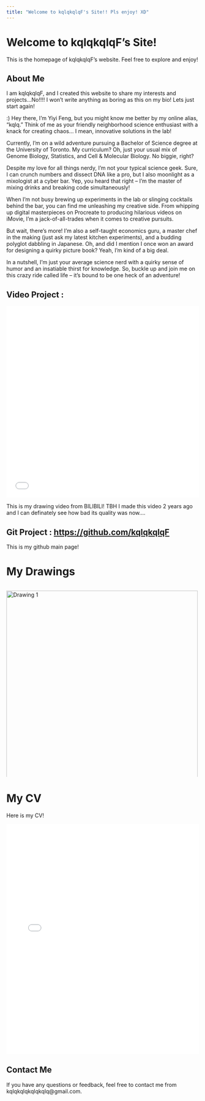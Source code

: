 ```yaml
---
title: "Welcome to kqlqkqlqF's Site!! Pls enjoy! XD"
---
```


# Welcome to kqlqkqlqF's Site!

This is the homepage of kqlqkqlqF's website. Feel free to explore and enjoy!

## About Me

I am kqlqkqlqF, and I created this website to share my interests and projects...No!!!! I won't write anything as boring as this on my bio! Lets just start again!

:) Hey there, I'm Yiyi Feng, but you might know me better by my online alias, "kqlq." Think of me as your friendly neighborhood science enthusiast with a knack for creating chaos... I mean, innovative solutions in the lab!

Currently, I'm on a wild adventure pursuing a Bachelor of Science degree at the University of Toronto. My curriculum? Oh, just your usual mix of Genome Biology, Statistics, and Cell & Molecular Biology. No biggie, right?

Despite my love for all things nerdy, I'm not your typical science geek. Sure, I can crunch numbers and dissect DNA like a pro, but I also moonlight as a mixologist at a cyber bar. Yep, you heard that right – I'm the master of mixing drinks and breaking code simultaneously!

When I'm not busy brewing up experiments in the lab or slinging cocktails behind the bar, you can find me unleashing my creative side. From whipping up digital masterpieces on Procreate to producing hilarious videos on iMovie, I'm a jack-of-all-trades when it comes to creative pursuits.

But wait, there's more! I'm also a self-taught economics guru, a master chef in the making (just ask my latest kitchen experiments), and a budding polyglot dabbling in Japanese. Oh, and did I mention I once won an award for designing a quirky picture book? Yeah, I'm kind of a big deal.

In a nutshell, I'm just your average science nerd with a quirky sense of humor and an insatiable thirst for knowledge. So, buckle up and join me on this crazy ride called life – it's bound to be one heck of an adventure!

## Video Project : 

<iframe src="//player.bilibili.com/player.html?bvid=BV1NS4y147fR&page=1&high_quality=1&danmaku=0" allowfullscreen="allowfullscreen" width="100%" height="500" scrolling="no" frameborder="0" sandbox="allow-top-navigation allow-same-origin allow-forms allow-scripts"></iframe>

This is my drawing video from BILIBILI! TBH I made this video 2 years ago and I can definately see how bad its quality was now....

## Git Project : [https://github.com/kqlqkqlqF](project2.html)

This is my github main page!

# My Drawings

<html>
<head>
  <style>
    /* Style for the container */
    .image-container {
      width: 100%;
      height: 500px; /* Adjust the height as needed */
      overflow-x: auto; /* Enable horizontal scrolling */
      white-space: nowrap; /* Prevent images from wrapping to new line */
    }
    /* Style for individual images */
    .image-container img {
      width: auto; /* Adjust the width of the images */
      height: 500px; /* Maintain aspect ratio */
      margin-right: 10px; /* Add space between images */
      cursor: pointer; /* Change cursor to pointer on hover */
    }
    /* Style for the modal */
    .modal {
      display: none; /* Hide the modal by default */
      position: fixed;
      z-index: 1;
      padding-top: 50px; /* Adjust padding-top to center modal vertically */
      left: 0;
      top: 0;
      width: 100%;
      height: 100%;
      overflow: auto;
      background-color: rgba(0, 0, 0, 0.9);
    }
    /* Style for the modal content */
    .modal-content {
      margin: auto;
      display: block;
      max-width: 100%; /* Limit the maximum width of the modal content */
      max-height: 100%; /* Limit the maximum height of the modal content */
    }
    /* Style for the close button */
    .close {
      position: absolute;
      top: 15px;
      right: 35px;
      color: #f1f1f1;
      font-size: 40px;
      font-weight: bold;
      transition: 0.3s;
      cursor: pointer;
    }
    /* Style for the close button on hover */
    .close:hover,
    .close:focus {
      color: #bbb;
      text-decoration: none;
      cursor: pointer;
    }
  </style>
</head>
<body>

<!-- Scrollable container for images -->
<div class="image-container">
  <!-- Images -->
  <img src="ee/IMG_5495.jpeg" alt="Drawing 1" onclick="openModal('ee/IMG_5495.jpeg')">
  <img src="ee/IMG_5475.jpeg" alt="Drawing 2" onclick="openModal('ee/IMG_5475.jpeg')">
  <img src="ee/IMG_5721.jpeg" alt="Drawing 3" onclick="openModal('ee/IMG_5721.jpeg')">
  <img src="ee/IMG_5805.jpeg" alt="Drawing 4" onclick="openModal('ee/IMG_5805.jpeg')">
  <img src="ee/IMG_6109.jpeg" alt="Drawing 5" onclick="openModal('ee/IMG_6109.jpeg')">
  <img src="ee/IMG_5825.jpeg" alt="Drawing 6" onclick="openModal('ee/IMG_5825.jpeg')">
  <img src="ee/IMG_6227.jpeg" alt="Drawing 7" onclick="openModal('ee/IMG_6227.jpeg')">
  <img src="ee/IMG_6162.jpeg" alt="Drawing 8" onclick="openModal('ee/IMG_6162.jpeg')">
</div>

<!-- The Modal -->
<div id="myModal" class="modal">
  <span class="close" onclick="closeModal()">&times;</span>
  <img class="modal-content" id="modalImg">
</div>

<script>
  // Function to open the modal and display the larger image
  function openModal(imgSrc) {
    var modal = document.getElementById("myModal");
    var modalImg = document.getElementById("modalImg");
    modal.style.display = "block";
    modalImg.src = imgSrc;
    modalImg.style.width = "auto"; // Reset width to auto
    modalImg.style.height = "auto"; // Reset height to auto
  }

  // Function to close the modal
  function closeModal() {
    var modal = document.getElementById("myModal");
    modal.style.display = "none";
  }
</script>

</body>
</html>

# My CV

Here is my CV!

<embed src="document/Yiyi_Feng_CV.pdf" type="application/pdf" width="100%" height="600">


## Contact Me

If you have any questions or feedback, feel free to contact me from kqlqkqlqkqlqkqlq@gmail.com.
